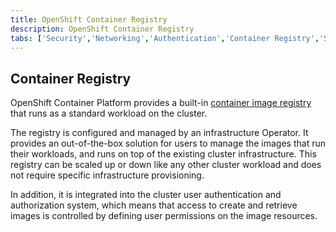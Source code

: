 ```yaml
---
title: OpenShift Container Registry
description: OpenShift Container Registry
tabs: ['Security','Networking','Authentication','Container Registry','Storage']
---
```


## Container Registry

OpenShift Container Platform provides a built-in [container image registry](https://docs.openshift.com/container-platform/4.11/registry/index.html) that runs as a standard workload on the cluster.

The registry is configured and managed by an infrastructure Operator.
It provides an out-of-the-box solution for users to manage the images that run their workloads, and runs on top of the existing cluster infrastructure.
This registry can be scaled up or down like any other cluster workload and does not require specific infrastructure provisioning.

In addition, it is integrated into the cluster user authentication and authorization system, which means that access to create and retrieve images is controlled by defining user permissions on the image resources.
